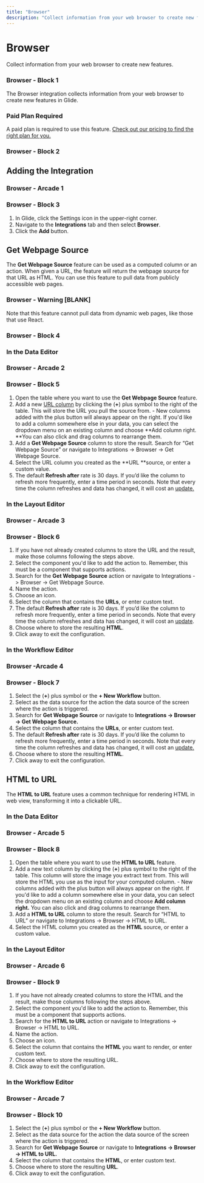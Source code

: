 ```yaml
---
title: "Browser"
description: "Collect information from your web browser to create new features."
---
```


# Browser

Collect information from your web browser to create new features.

### Browser - Block 1

The Browser integration collects information from your web browser to create new features in Glide. 



### Paid Plan Required

A paid plan is required to use this feature. [Check out our pricing to find the right plan for you. ](https://www.glideapps.com/pricing)

### Browser - Block 2

## Adding the Integration



### Browser - Arcade 1

### Browser - Block 3

1. In Glide, click the Settings icon in the upper-right corner.
2. Navigate to the **Integrations** tab and then select **Browser**.
3. Click the **Add** button.

## Get Webpage Source

The **Get Webpage Source** feature can be used as a computed column or an action. When given a URL, the feature will return the webpage source for that URL as HTML. You can use this feature to pull data from publicly accessible web pages.

### Browser - Warning [BLANK]

Note that this feature cannot pull data from dynamic web pages, like those that use React. 

### Browser - Block 4

### In the Data Editor



### Browser - Arcade 2

### Browser - Block 5



1. Open the table where you want to use the **Get Webpage Source** feature.
2. Add a new [URL column](https://www.glideapps.com/docs/essentials/basic-columns/url) by clicking the (**+**) plus symbol to the right of the table. This will store the URL you pull the source from. - New columns added with the plus button will always appear on the right. If you'd like to add a column somewhere else in your data, you can select the dropdown menu on an existing column and choose **Add column right. **You can also click and drag columns to rearrange them.
3. Add a **Get Webpage Source** column to store the result. Search for “Get Webpage Source” or navigate to Integrations → Browser → Get Webpage Source.
4. Select the URL column you created as the **URL **source, or enter a custom value.
5. The default **Refresh after** rate is 30 days. If you’d like the column to refresh more frequently, enter a time period in seconds. Note that every time the column refreshes and data has changed, it will cost an [update.](https://www.glideapps.com/docs/reference/account/updates)

### In the Layout Editor



### Browser - Arcade 3

### Browser - Block 6



1. If you have not already created columns to store the URL and the result, make those columns following the steps above.
2. Select the component you'd like to add the action to. Remember, this must be a component that supports actions.
3. Search for the **Get Webpage Source** action or navigate to Integrations -> Browser -> Get Webpage Source.
4. Name the action.
5. Choose an icon.
6. Select the column that contains the **URLs**, or enter custom text.
7. The default **Refresh after** rate is 30 days. If you’d like the column to refresh more frequently, enter a time period in seconds. Note that every time the column refreshes and data has changed, it will cost an [update](/reference/account/updates).
8. Choose where to store the resulting **HTML**.
9. Click away to exit the configuration.

### In the Workflow Editor



### Browser -Arcade 4

### Browser - Block 7

1. Select the (**+**) plus symbol or the **+ New Workflow** button.
2. Select as the data source for the action the data source of the screen where the action is triggered.
3. Search for **Get Webpage Source** or navigate to **Integrations → Browser → Get Webpage Source.**
4. Select the column that contains the **URLs**, or enter custom text.
5. The default **Refresh after** rate is 30 days. If you’d like the column to refresh more frequently, enter a time period in seconds. Note that every time the column refreshes and data has changed, it will cost an [update.](https://www.glideapps.com/docs/reference/account/updates)
6. Choose where to store the resulting **HTML**.
7. Click away to exit the configuration.

## HTML to URL

The **HTML to URL** feature uses a common technique for rendering HTML in web view, transforming it into a clickable URL.

### In the Data Editor



### Browser - Arcade 5

### Browser - Block 8



1. Open the table where you want to use the **HTML to URL** feature.
2. Add a new text column by clicking the (**+**) plus symbol to the right of the table. This column will store the image you extract text from. This will store the HTML you use as the input for your computed column. - New columns added with the plus button will always appear on the right. If you'd like to add a column somewhere else in your data, you can select the dropdown menu on an existing column and choose **Add column right.** You can also click and drag columns to rearrange them.
3. Add a **HTML to URL** column to store the result. Search for “HTML to URL” or navigate to Integrations → Browser → HTML to URL.
4. Select the HTML column you created as the **HTML** source, or enter a custom value.

### In the Layout Editor



### Browser - Arcade 6

### Browser - Block 9



1. If you have not already created columns to store the HTML and the result, make those columns following the steps above.
2. Select the component you'd like to add the action to. Remember, this must be a component that supports actions.
3. Search for the **HTML to URL** action or navigate to Integrations -> Browser -> HTML to URL.
4. Name the action.
5. Choose an icon.
6. Select the column that contains the **HTML** you want to render, or enter custom text.
7. Choose where to store the resulting URL.
8. Click away to exit the configuration.

### In the Workflow Editor



### Browser - Arcade 7

### Browser - Block 10

1. Select the (**+**) plus symbol or the **+ New Workflow** button.
2. Select as the data source for the action the data source of the screen where the action is triggered.
3. Search for **Get Webpage Source** or navigate to **Integrations → Browser → HTML to URL.**
4. Select the column that contains the **HTML**, or enter custom text.
5. Choose where to store the resulting **URL**.
6. Click away to exit the configuration.



